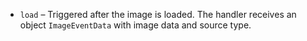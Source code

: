 - `load` – Triggered after the image is loaded.
The handler receives an object `ImageEventData` with image data and source type.
